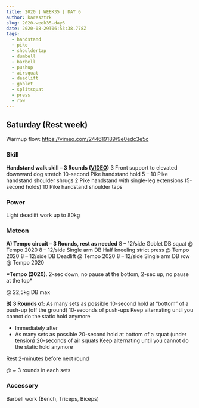 ```yaml
---
title: 2020 | WEEK35 | DAY 6
author: karesztrk
slug: 2020-week35-day6
date: 2020-08-29T06:53:38.778Z
tags:
  - handstand
  - pike
  - shouldertap
  - dumbell
  - barbell
  - pushup
  - airsquat
  - deadlift
  - goblet
  - splitsquat
  - press
  - row
---
```


## Saturday (Rest week)

Warmup flow: <https://vimeo.com/244619189/9e0edc3e5c>

### Skill

**Handstand walk skill – 3 Rounds ([VIDEO](https://vimeo.com/316343023/22638d9ce7=))**
3 Front support to elevated downward dog stretch
10-second Pike handstand hold
5 – 10 Pike handstand shoulder shrugs
2 Pike handstand with single-leg extensions (5-second holds)
10 Pike handstand shoulder taps

### Power

Light deadlift work up to 80kg

### Metcon

**A) Tempo circuit – 3 Rounds, rest as needed**
8 – 12/side Goblet DB squat @ Tempo 2020
8 – 12/side Single arm DB Half kneeling strict press @ Tempo 2020
8 – 12/side DB Deadlift @ Tempo 2020
8 – 12/side Single arm DB row @ Tempo 2020

**\*Tempo (2020)**. 2-sec down, no pause at the bottom, 2-sec up, no pause at the top\*

@ 22,5kg DB max

**B) 3 Rounds of:**
As many sets as possible
10-second hold at “bottom” of a push-up (off the ground)
10-seconds of push-ups
Keep alternating until you cannot do the static hold anymore

- Immediately after
- As many sets as possible
  20-second hold at bottom of a squat (under tension)
  20-seconds of air squats
  Keep alternating until you cannot do the static hold anymore

Rest 2-minutes before next round

@ ~ 3 rounds in each sets

### Accessory

Barbell work (Bench, Triceps, Biceps)
